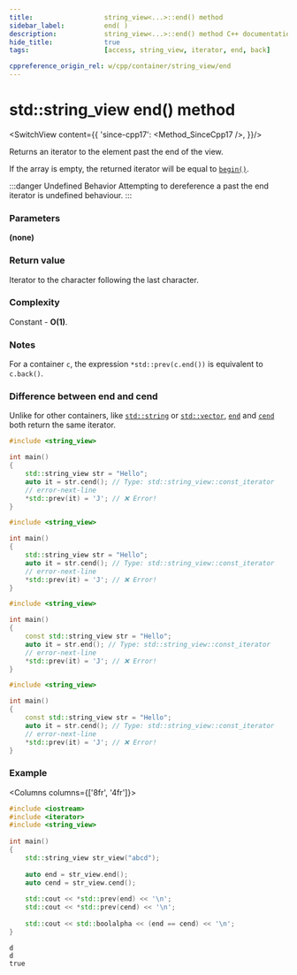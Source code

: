 ```yaml
---
title:					string_view<...>::end() method
sidebar_label:			end( )
description:			string_view<...>::end() method C++ documentation
hide_title:				true
tags:					[access, string_view, iterator, end, back]

cppreference_origin_rel: w/cpp/container/string_view/end
---
```



<!-- Terms -->

<!----------------- Codes ---------------------->

<!-- end() -->

# std::string_view end() method

<SwitchView content={{
	'since-cpp17': <Method_SinceCpp17 />,
}}/>

Returns an <Tooltip title={Term_ContAlias_Iterator}>iterator</Tooltip> to the element past the end of the view.  

If the array is empty, the returned iterator will be equal to [`begin()`](begin).

:::danger Undefined Behavior
Attempting to dereference a past the end iterator is <Tooltip title={Term_UndefinedBehaviour}>undefined behaviour</Tooltip>.
:::

### Parameters

**(none)**

### Return value

Iterator to the character following the last character.

### Complexity

Constant - **O(1)**.

### Notes

For a container `c`, the expression `*std::prev(c.end())` is equivalent to `c.back()`.

### Difference between end and cend

Unlike for other containers, like [`std::string`](../string.mdx) or [`std::vector`](../../arrays/vector.mdx), [`end`](#) and [`cend`](#) both return the same iterator.

<Tabs>
<TabItem value="non-const-container" label="Non const container" default>

<Tabs>
<TabItem value="end" label="end" default>

```cpp
#include <string_view>

int main()
{
    std::string_view str = "Hello";
    auto it = str.cend(); // Type: std::string_view::const_iterator
    // error-next-line
    *std::prev(it) = 'J'; // ❌ Error!
}
```

</TabItem>
<TabItem value="cend" label="cend" default>

```cpp
#include <string_view>

int main()
{
    std::string_view str = "Hello";
    auto it = str.cend(); // Type: std::string_view::const_iterator
    // error-next-line
    *std::prev(it) = 'J'; // ❌ Error!
}
```

</TabItem>
</Tabs>

</TabItem>
<TabItem value="const-container" label="Const container">

<Tabs>
<TabItem value="end" label="end" default>

```cpp
#include <string_view>

int main()
{
    const std::string_view str = "Hello";
    auto it = str.end(); // Type: std::string_view::const_iterator
    // error-next-line
    *std::prev(it) = 'J'; // ❌ Error! 
}
```

</TabItem>
<TabItem value="cend" label="cend" default>

```cpp
#include <string_view>

int main()
{
    const std::string_view str = "Hello";
    auto it = str.cend(); // Type: std::string_view::const_iterator
    // error-next-line
    *std::prev(it) = 'J'; // ❌ Error! 
}
```

</TabItem>
</Tabs>

</TabItem>
</Tabs>

### Example

<Columns columns={['8fr', '4fr']}>
<div>

```cpp title='Main.cpp' showLineNumbers
#include <iostream>
#include <iterator>
#include <string_view>
 
int main()
{
    std::string_view str_view("abcd");
 
    auto end = str_view.end();
    auto cend = str_view.cend();
 
    std::cout << *std::prev(end) << '\n';
    std::cout << *std::prev(cend) << '\n';
 
    std::cout << std::boolalpha << (end == cend) << '\n';
}
```

</div>
<div>

```plaintext title="Output"
d
d
true
```

</div>
</Columns>
